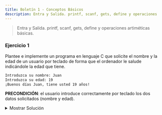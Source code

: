 ```yaml
---
title: Boletín 1 - Conceptos Básicos
description: Entra y Salida. printf, scanf, gets, define y operaciones artiméticas básicas.
---
```




> Entra y Salida. printf, scanf, gets, define y operaciones artiméticas básicas.

### Ejercicio 1

Plantee e implemente un programa en lenguaje C que solicite el nombre y la edad de un usuario por teclado de forma que
el ordenador le salude indicándole la edad que tiene.

```txt "Juan" "19" frame="terminal" title="Ejemplo de Ejecución"
Introduzca su nombre: Juan
Introduzca su edad: 19
¡Buenos días Juan, tiene usted 19 años!
```

**PRECONDICIÓN**: el usuario introduce correctamente por teclado los dos datos solicitados (nombre y edad).

<details>
<summary>Mostrar Solución</summary>
```c title="Ejercicio_01.c"
// SPDX-FileCopyrightText: 2023 Pablo Portas López <pablo.portas@udc.es>
//
// SPDX-License-Identifier: GPL-3.0-only

#include <stdio.h>
#define MAX 20 // SE DECLARA EL TAMAÑO MÁXIMO Y SE ASIGNA POSTERIORMENTE EN nombre[MAX]
// NUNCA SOBREESCRIBIR EL LIMITE, YA QUE SERÍA UN MEMORY OVERFLOW Y ESO ES GRAVISIMO 0 :(
int main() {
    char letra = 'A';
    char nombre[MAX] = "Ana";
    int edad;
    // Entrada de Valores
    puts("Escribe tu nombre en la siguiente linea: ");
    gets(nombre);
    printf("Escribe tu edad a continuación: ");
    scanf("%d", &edad);
    // Salida en Pantalla
    printf("Hola %s, eres guapisim@ para tener %d años.",nombre,edad);

    return 0;
}
```
</details>

### Ejercicio 2

Plantee e implemente un programa en que solicite el nombre, apellidos y edad de un usuario por teclado y que le muestre
el siguiente mensaje por pantalla.

```txt "Apellido" "X" frame="terminal" title=""
Sr/Sra. Apellido, le faltan aún X años para jubilarse
```

**NOTA**: Utilice la edad de jubilación como una constante con valor 67 años.

<details>
<summary>Mostrar Solución</summary>
```c title="Ejercicio_02.c"
// SPDX-FileCopyrightText: 2023 Pablo Portas López <pablo.portas@udc.es>
//
// SPDX-License-Identifier: GPL-3.0-only

#include <stdio.h>
#define MAX 30

int main() {
    char nombre[MAX], apellido1[MAX], apellido2[MAX];
    int edad, edadjubil = 67, tjubil;
    // Mensajes y Lectura de entrada Intento 2
    printf("Introduzca su nombre y sus apellidos a continuación: ");
    scanf("%s %s %s",nombre,apellido1,apellido2);
    printf("Ahora, introduzca su edad: ");
    scanf("%d",&edad);

    /*
    // Mensajes y Lectura de entrada Intento 1
    printf("Nombre: ");
    gets(nombre);
    printf("Primer Apellido: ");
    gets(apellido1);
    printf("Segundo Apellido: ");
    gets(apellido2);
    */

    // Operación
    tjubil = edadjubil - edad;

    // Salida en Pantalla
    printf("Sr/Sra. %s, le faltan aún %d años para jubilarse",apellido1,tjubil);
    // printf("%s %s %s %d",nombre,apellido1,apellido2,edad);

    return 0;
}
```
</details>

### Ejercicio 3

Plantee e implemente un programa en Lenguaje C que solicite por teclado la base y altura de un triángulo rectángulo y
muestre por pantalla su superficie. Presente la salida con el siguiente formato:

```txt "XX.XX" "YY.YY" "ZZ.ZZ" frame="terminal" title=""
La superficie del triángulo de base XX.XX y altura YY.YY es ZZ.ZZ
```

**PRECONDICIÓN**: los dos datos solicitados (base y altura) introducidos por teclado son correctos.

<details>
<summary>Mostrar Solución</summary>
```c title="Ejercicio_03.c"
// SPDX-FileCopyrightText: 2023 Pablo Portas López <pablo.portas@udc.es>
//
// SPDX-License-Identifier: GPL-3.0-only

#include <stdio.h>
#define superficie3(x, y) ((x*y)/2) // Defino la fórmula del area del triángulo

int main() {
    float base, altura;

    // INPUT

    puts("En la siguiente linea indique los datos solicitados de su triángulo (en metros): ");
    printf("\t\tBase: ");
    scanf("%f", &base);
    printf("\t\tAltura: ");
    scanf("%f", &altura);

    // OUTPUT
    printf("\nLa superficie del triángulo de base %.2f m y altura %.2f m es %.2f m.", base, altura,
           superficie3(base, altura));

    return 0;
}
```
</details>

### Ejercicio 4

Plantee e implemente un programa en Lenguaje C que solicite por teclado los lados de un rectángulo y muestre por
pantalla su perímetro. Presente la salida con el siguiente formato:

```txt "XX.XX" "YY.YY" "ZZ.ZZ" frame="terminal" title=""
El perímetro del rectángulo de base XX.XX y altura YY.YY es ZZ.ZZ
```

**PRECONDICIÓN**: los dos datos solicitados (base y altura) introducidos por teclado son correctos.

**POSTCONDICIÓN**: El valor del perímetro resultante, al igual que los datos de entrada serán mostrados en formato fijo
con dos decimales, y todos ellos separados por un espacio en blanco del texto explicativo.

<details>
<summary>Mostrar Solución</summary>
```c title="Ejercicio_04.c"
// SPDX-FileCopyrightText: 2023 Pablo Portas López <pablo.portas@udc.es>
//
// SPDX-License-Identifier: GPL-3.0-only

#include <stdio.h>
#define superficie2(x, y) (x*y) // DECLARO LA FÓRMULA DE LA SUPERFICIE DE UN RECTÁNGULO

int main() {
    float base, altura;

    //INPUT
    puts("Introduzca, en la siguiente linea, los datos solicitados sobre su rectángulo:");
    printf("\t\tBase: ");
    scanf("%f", &base);
    printf("\t\tAltura: ");
    scanf("%f", &altura);

    //OUTPUT
    printf("\nSiendo la base del rectángulo %.2f m y su altura %.2f m, el area del rectángulo es %.2f m.", base, altura,
           superficie2(base, altura));

    return 0;
}
```
</details>

### Ejercicio 5

Plantee e implemente un programa en Lenguaje C que solicite por teclado los
lados de un rectángulo y muestre por pantalla su superficie.

<details>
<summary>Mostrar Solución</summary>
```c title="Ejercicio_05.c"
// SPDX-FileCopyrightText: 2023 Pablo Portas López <pablo.portas@udc.es>
//
// SPDX-License-Identifier: GPL-3.0-only

#include <stdio.h>
#define superficie2(x, y) (x*y) // DECLARO LA FÓRMULA DE LA SUPERFICIE DE UN RECTÁNGULO

int main() {
    float base, altura;

    //INPUT
    puts("Introduzca, en la siguiente linea, los datos solicitados sobre su rectángulo:");
    printf("\t\tBase: ");
    scanf("%f", &base);
    printf("\t\tAltura: ");
    scanf("%f", &altura);

    //OUTPUT
    printf("\nSiendo la base del rectángulo %.2f m y su altura %.2f m, el area del rectángulo es %.2f m.", base, altura,
           superficie2(base, altura));

    return 0;
}
```
</details>

### Ejercicio 6

Plantee e implemente un programa en Lenguaje C que pida el radio de una esfera y calcule su área y su volumen.

<details>
<summary>Mostrar Solución</summary>
```c title="Ejercicio_01.c"
// SPDX-FileCopyrightText: 2023 Pablo Portas López <pablo.portas@udc.es>
//
// SPDX-License-Identifier: GPL-3.0-only

#include <stdio.h>
# define PI 3.14159265359
# define area(x) (4 * PI * x * x)
# define volumen(x) ((4/(float)3) * PI * x * x * x)

int main() {
    // PI = 3.14159265359
    //double volumen, area;
    float radio;

    // ENTRADA
    puts("Introduzca los valores solicitados:");
    printf("\t\tEl radio de su esfera: ");
    scanf("%f", &radio); // Para double usar &lf

    // PROCESO

    // ANTES DE CONOCER EL DEFINE
    //    // No usar 4 / 3, ya que es impreciso. Preferiblemente 4 / 3.0 o 4 / (float)3
    // volumen = (4 / (float) 3) * PI * r * r * r;
    // area = 4 * PI * r * r;

    // SALIDA
    printf("\nEl valor del area %.3f m^2 y el volumen %.3f m^3.\n", area(radio), volumen(radio));
    printf("Redondeando PI a 3.14159265359");

    return 0;
}
```
</details>

### Ejercicio 7

Plantee e implemente un programa en Lenguaje C que solicite el precio de un producto (sin IVA) y proporcione por
pantalla el importe total del producto con IVA incluido.

Suponga un IVA constante del 24% para todos los productos.

```txt "3.57" frame="terminal" title="Ejemplo de Ejecución"
Precio del producto (sin IVA): 3.57
El importe total (IVA incluido) es de 4.21€
```

<details>
<summary>Mostrar Solución</summary>
```c title="Ejercicio_07.c"
// SPDX-FileCopyrightText: 2023 Pablo Portas López <pablo.portas@udc.es>
//
// SPDX-License-Identifier: GPL-3.0-only

#include <stdio.h>
# define IVA 0.24

int main() {
    float precioi, preciof;
    // INPUT
    printf("Indique a continuación el precio sin IVA de su producto: ");
    scanf("%f", &precioi);

    // CÁLCULO
    preciof = precioi * (1 + IVA);

    // OUTPUT
    printf("El precio de su producto con IVA es %.2f €.", preciof);

    return 0;
}
```
</details>

### Ejercicio 8

Plantee e implemente un programa en Lenguaje C que solicite al usuario su nombre, edad y lo que se ha gastado en cañas y
en transporte durante una semana (en euros) y muestre por pantalla esos mismos datos y la suma de los gastos.

```txt "Juan" "19" "34" "15" frame="terminal" title="Ejemplo de Ejecución"
Introduzca usted su nombre: Juan
Introduzca usted su edad: 19
Introduzca usted el total de sus gastos semanales en cañas (en euros): 34
Introduzca usted el total de sus gastos semanales en transporte (en euros): 15

Nombre: Juan
Edad: 19
Gasto semanal en cañas: 34€
Gasto semanal en transporte: 15€
Total gastos semanales: 49€
```

<details>
<summary>Mostrar Solución</summary>
```c title="Ejercicio_08.c"
// SPDX-FileCopyrightText: 2023 Pablo Portas López <pablo.portas@udc.es>
//
// SPDX-License-Identifier: GPL-3.0-only

#include <stdio.h>

int main() {
    int edad;
    char nombre[20];
    float gcanas, gtransp, gtotal;

    // INPUT

    puts("Indique a continuación los datos solicitados: ");
    printf("Nombre y Edad (Nombre Edad): ");
    scanf("%s %d", nombre, &edad);
    printf("Gasto en Cañas y Gasto en Transporte (G.Cañas G.Transp.): ");
    scanf("%f %f", &gcanas, &gtransp);

    // CÁLCULO RIDÍCULO
    gtotal = gcanas + gtransp,

    // OUTPUT
    printf("\nSu nombre es %s, tiene %d años.\nEl informe de gastos de esta semana es el siguiente:\n\tGasto en Cañas:\t\t\t%.2f €\n\tGasto en Transporte:\t%.2f €\n\t-------------------------------\n\tTotal:\t\t\t\t\t%.2f €",
           nombre, edad, gcanas, gtransp, gtotal);


    return 0;
}
```
</details>

### Ejercicio 9

Plantee e implemente un programa en Lenguaje C que solicite el nombre, edad, número de hijos y sueldo anual de una
persona (en euros) y muestre por pantalla la misma información indicando su sueldo mensual en vez del sueldo anual.

```txt "Juan" "19" "3" "15460.26" frame="terminal" title="Ejemplo de Ejecución"
Introduzca usted su nombre: Juan
Introduzca usted su edad: 19
Introduzca usted su número de hijos: 3
Introduzca usted su sueldo anual (en euros): 15460.26

Nombre: Juan
Edad: 19
Número de hijos: 3
Sueldo mensual: 1288.26€
```

<details>
<summary>Mostrar Solución</summary>
```c title="Ejercicio_09.c"
// SPDX-FileCopyrightText: 2023 Pablo Portas López <pablo.portas@udc.es>
//
// SPDX-License-Identifier: GPL-3.0-only

#include <stdio.h>

int main() {
    int edad, nhijos;
    char nombre[20];
    float sueldoa, sueldom;

    // INPUT
    puts("Introduzca los datos que a continuación se le solicitan: ");
    printf("\tSu nombre y edad (Nombre Edad): ");
    scanf("%s %d", nombre, &edad);
    printf("\tNúmero de hijos/as: ");
    scanf("%d", &nhijos);
    printf("\tSueldo anual (En Euros): ");
    scanf("%f", &sueldoa);

    // OPERACIÓN
    sueldom = (sueldoa / 14);

    // OUTPUT
    printf("\nSu nombre es %s, tiene %d años y %d hijos/as.\nSu sueldo anual es de %.2f €, lo cual, equivale a %.2f € al mes en 14 pagas.",
           nombre, edad, nhijos, sueldoa, sueldom);

    return 0;
}
```
</details>

### Ejercicio 10

Plantee e implemente un programa en Lenguaje C que calcule el producto escalar de dos vectores en el espacio euclídeo.

```txt "2 4 6" "3 1 9" frame="terminal" title="Ejemplo de Ejecución"
Coordenadas cartesianas primer vector (separadas por espacio): 2 4 6
Coordenadas cartesianas segundo vector (separadas por espacio): 3 1 9

Producto escalar: 64
```

<details>
<summary>Mostrar Solución</summary>
```c title="Ejercicio_10.c"
// SPDX-FileCopyrightText: 2023 Pablo Portas López <pablo.portas@udc.es>
//
// SPDX-License-Identifier: GPL-3.0-only

#include <stdio.h>

#define productoescalar(vx1,vy1,vz1,vx2,vy2,vz2) ((vx1*vx2)+(vy1*vy2)+(vz1*vz2))

int main() {
    int x1, y1, z1, x2, y2, z2; // VOY A SUPONER QUE SOLO PUEDE HABER COORDENADAS ENTERAS

    // INPUT

    puts("Introduzca las coordenadas de los vectores para calcular el producto escalar\nde ambos:");
    printf("\tCoordenadas del primer vector (x y z): ");
    scanf("%d %d %d",&x1,&y1,&z1);
    printf("\tCoordenadas del segundo vector (x y z): ");
    scanf("%d %d %d",&x2,&y2,&z2);

    // OUTPUT
    printf("\nEl producto escalar de los vectores dados es: %d", productoescalar(x1,y1,z1,x2,y2,z2));

    return 0;
}
```
</details>

### Ejercicio 11

Plantee e implemente un programa en Lenguaje C que empleando expresiones, convierta un tiempo expresado en segundos al
formato horas : minutos : segundos.

```txt "3750" frame="terminal" title="Ejemplo de Ejecución"
Tiempo en segundos: 3750

3750 segundos son 1h : 2m : 30s 
```

<details>
<summary>Mostrar Solución</summary>
```c title="Ejercicio_11.c"
// SPDX-FileCopyrightText: 2023 Pablo Portas López <pablo.portas@udc.es>
//
// SPDX-License-Identifier: GPL-3.0-only

#include <stdio.h>

int main() {
    int total, horas, minutos, segundos, resto;

    // INPUT
    printf("Introduzca el tiempo en segundos que desea convertir al formato \"HH:MM:SS\": ");
    scanf("%d", &total);

    // CÁLCULO

    horas = total / 3600; // DIVISIÓN DE ENTEROS, SIN RESTOS
    minutos = total / 60 - horas * 60;
    segundos = total - minutos * 60 - horas * 3600;

    /* // otra opción, la acabo de dar en clase
    horas = total / 3600;
    resto = total % 3600; // Acarreo el resto de la división, es decir, el módulo :)
    minutos = resto / 60;
    segundos = resto % 60;
    */

    // OUTPUT
    printf("El tiempo, en el nuevo formato, es el siguiente: %02dh:%02dm:%02ds",horas,minutos,segundos);

    return 0;
}
```
</details>

### Ejercicio 12

Plantee e implemente un programa en Lenguaje C que muestre por pantalla las 6 primeras filas de un triángulo de Floyd:

```text
1
2 3
4 5 6
7 8 9 10
11 12 13 14 15
16 17 18 19 20 21
```

**NOTA:** No se deben utilizar bucles en este ejercicio, simplemente sentencias printf con sus correspondientes
descriptores de formato (ancho) para obtener una salida exactamente igual a la mostrada. No utilice espacios en blanco
directamente para separar los números.

<details>
<summary>Mostrar Solución</summary>
```c title="Ejercicio_12.c"
// SPDX-FileCopyrightText: 2023 Pablo Portas López <pablo.portas@udc.es>
//
// SPDX-License-Identifier: GPL-3.0-only

#include <stdio.h>

int main() {
    printf("\n1\n");
    printf("2\t3\n");
    printf("4\t5\t6\n");
    printf("7\t8\t9\t10\n");
    printf("11\t12\t13\t14\t15\n");
    printf("16\t17\t18\t19\t20\t21\n");
    return 0;
}
```
</details>

### Ejercicio 13

Plantee e implemente un programa en Lenguaje C que muestre por pantalla una tabla indicando el radio, el perímetro y el
área de tres círculos cuyo radio es solicitado por teclado. La salida en pantalla debe tener el siguiente formato:

|RADIO|PERIMETRO|AREA|
|---|---|---|
|2|12.56|12.56|
|3|18.86|28.27|
|4|25.13|50.26|

<details>
<summary>Mostrar Solución</summary>
```c title="Ejercicio_13.c"
// SPDX-FileCopyrightText: 2023 Pablo Portas López <pablo.portas@udc.es>
//
// SPDX-License-Identifier: GPL-3.0-only

#include <stdio.h>
#define PI 3.14159265359 // APROXIMACIÓN DE PI
#define perimetro(x) (2 * PI * x) // PERIMETRO DEL CÍRCULO
#define area(x) (PI * x * x) // AREA DEL CÍRCULO

int main() {
    float r1, r2, r3;

    // INPUT
    printf("Introduzca los radios de los tres círculos (r1 r2 r3): ");
    scanf("%f %f %f", &r1, &r2, &r3);

    // OUTPUT
    printf("\nRADIO\t\t\tPERIMETRO\t\t\tAREA\n");
    printf("=====\t\t\t=========\t\t\t=====\n");
    printf("%.2f\t\t\t%.2f\t\t\t\t%.2f\n", r1, perimetro(r1), area(r1));
    printf("%.2f\t\t\t%.2f\t\t\t\t%.2f\n", r2, perimetro(r2), area(r2));
    printf("%.2f\t\t\t%.2f\t\t\t\t%.2f\n", r3, perimetro(r3), area(r3));

    return 0;
}
```
</details>

### Ejercicio 14

Plantee e implemente un programa en Lenguaje C que a partir de la temperatura máxima y mínima diaria de una ciudad en
grados Fahrenheit (introducidas por teclado) proporcione dichas temperaturas en grados centígrados por pantalla.
Contemple una salida ordenada en forma de tabla.

```txt "Lugo" "76" "57" frame="terminal" title="Ejemplo de Ejecución"
Introduzca el nombre de su ciudad : Lugo
Introduzca la temperatura máxima en grados Fahrenheit: 76
Introduzca la temperatura mínima en grados Fahrenheit: 57

----------------------------- Lugo 15/09/2019 -----------------------------
                TMax (ºF)   TMin (ºF)   TMax (ºC)   TMin (ºC)
                76 ºF       57 ºF       24.44 ºC    13.88 ºC
---------------------------------------------------------------------------
```

<details>
<summary>Mostrar Solución</summary>
```c title="Ejercicio_14.c"
// SPDX-FileCopyrightText: 2023 Pablo Portas López <pablo.portas@udc.es>
//
// SPDX-License-Identifier: GPL-3.0-only

#include <stdio.h>
#include <time.h> // PARA PONER LA FECHA ACTUAL

#define conversionfac(x) ((x - 32) * 5 / 9) // Fórmula de conversión de Fahrenheit a Grados Centígrados

int main() {
    char ciudad[25];
    int dia, mes, year; // USADO PARA LA FECHA
    float tmaxc, tminc, tmaxf, tminf; // T Máxima y Min. en ºC y en ºF

    // INPUT
    puts("Introduzca los datos solicitados para crear una tabla de temperaturas: ");
    printf("\tNombre de tu ciudad: ");
    scanf("%s", ciudad);
    printf("\t¡RECUERDE TEMPERATURAS EN FAHRENHEIT!\n");
    printf("\tTemperatura Máxima de Hoy: ");
    scanf("%f", &tmaxf);
    printf("\tTemperatura Mínima de Hoy: ");
    scanf("%f", &tminf);

    // OBTENER EL TIEMPO ACTUAL
    time_t now; // TIEMPO ARITMÉTICO
    time(&now); // OBTENER TIEMPO DEL RELOJ DEL SISTEMA
    struct tm *local = localtime(&now); // CONVERTIR A TIEMPO LOCAL
    dia = local->tm_mday;            // Día del mes (1 a 31)
    mes = local->tm_mon + 1;      // Mes del año (0 a 11)
    year = local->tm_year + 1900;   // Años desde 1900

    // CONVERSIÓN DE ºF A ºC
    tmaxc = conversionfac(tmaxf);
    tminc = conversionfac(tminf);

    // OUTPUT
    printf("-------------------------------------------------- %s %02d/%02d/%4d --------------------------------------------------\n",
           ciudad, dia, mes, year);
    printf("\t\t\t\t\t\t\t\t\tTMax ºF\t\tTMin ºF\t\tTMax ºC\t\tTMin ºC\n");
    printf("\t\t\t\t\t\t\t\t\t%.1f ºF\t\t%.1f ºF\t\t%.1f ºC\t\t%.1f ºC\t\t\n", tmaxf, tminf, tmaxc, tminc);
    printf("---------------------------------------------------------------------------------------------------------------------\n");

    return 0;
}
```
</details>

### Ejercicio 15

Un camión transporta T kilogramos de baldosas; se sabe que cada baldosa pesa B kilogramos. Las baldosas se van a
utilizar para recubrir una superficie rectangular. Plantee e implemente un programa en Lenguaje C que indique el número
de baldosas que habría en un lado del mayor cuadrado que se pueda recubrir con ésas baldosas, sin romperlas.

<details>
<summary>Mostrar Solución</summary>
```c title="Ejercicio_15.c"
// SPDX-FileCopyrightText: 2023 Pablo Portas López <pablo.portas@udc.es>
//
// SPDX-License-Identifier: GPL-3.0-only

#include <stdio.h>
#include <math.h>

int main() {
    int nbaldosalado, nbaldosatotal;
    float t, b;

    // INPUT
    puts("Introduzca los datos solicitados: ");
    printf("\tKilogramos de baldosas que transporta el camión: ");
    scanf("%f",&t);
    printf("\tPeso por baldosa: ");
    scanf("%f",&b);

    // CÁLCULO
    nbaldosatotal = (t/b);
    // TENGO QUE HACER UNA RAÍZ CUADRADA !!!!! NI IDEA DE COMO HACERLO SIN LA LIBRERÍA MATH
    nbaldosalado = sqrt(nbaldosatotal);

    // OUTPUT
    printf("\nEn el lado del mayor cuadrado que se puede hacer hay %d baldosas.\n", nbaldosalado);
    // ESTO LO AÑADO PORQUE ME APETECE
    int baldosassobrantes = nbaldosatotal - nbaldosalado * nbaldosalado;
    float porcentajerestantes;
    porcentajerestantes = (float)baldosassobrantes / (float)nbaldosatotal * 100;
    printf("\tSobran %d baldosas de %d (un %.2f%%).",baldosassobrantes, nbaldosatotal, porcentajerestantes);

    return 0;
}
```
</details>

### Ejercicio 16

Plantee e implemente un programa en LENGUAJE C para calcular la suma de dos matrices 2x2. Pida los datos oportunos y
calcule el resultado deseado, mostrándolo después en pantalla.

<details>
<summary>Mostrar Solución</summary>
```c title="Ejercicio_16.c"
// SPDX-FileCopyrightText: 2023 Pablo Portas López <pablo.portas@udc.es>
//
// SPDX-License-Identifier: GPL-3.0-only

#include <stdio.h>

int main() {
    // PARA LAS VARIABLES USO EL SIGUIENTE ESQUEMA DE NOMBRES
    /*
     *  ( a1 b1 )   ( a2 b2 )   ( a3 b3 )
     *  (       ) + (       ) = (       )
     *  ( c1 d1 )   ( c2 d2 )   ( c3 d3 )
     */
    float a1, b1, c1, d1, a2, b2, c2, d2, a3, b3, c3, d3;

    // INPUT
    puts("A continuación introduzca los valores de cada matriz en el orden especificado: ");
    printf("\tPrimera matriz (a b / c d): ");
    scanf("%f %f %f %f", &a1, &b1, &c1, &d1);
    printf("\tSegunda matriz (a b / c d): ");
    scanf("%f %f %f %f", &a2, &b2, &c2, &d2);

    // CÁLCULO
    a3 = a1 + a2;
    b3 = b1 + b2;
    c3 = c1 + c2;
    d3 = d1 + d2;

    // OUTPUT
    printf("\nEl resultado de la suma de las dos matrices es el siguiente: \n\n");
    printf("(\t%03.2f\t%03.2f\t)   (\t%03.2f\t%03.2f\t)   (\t%03.2f\t%03.2f\t)\n", a1, b1, a2, b2, a3, b3);
    printf("(\t\t\t\t\t) + (\t\t\t\t\t) = (\t\t\t\t\t)\n");
    printf("(\t%03.2f\t%03.2f\t)   (\t%03.2f\t%03.2f\t)   (\t%03.2f\t%03.2f\t)\n", c1, d1, c2, d2, c3, d3);

    return 0;
}
```
</details>

### Ejercicio 17

Plantee e implemente un programa en Lenguaje C como en el ejercicio anterior, calculando esta vez el producto de las
matrices leídas.

<details>
<summary>Mostrar Solución</summary>
```c title="Ejercicio_17.c"
// SPDX-FileCopyrightText: 2023 Pablo Portas López <pablo.portas@udc.es>
//
// SPDX-License-Identifier: GPL-3.0-only

#include <stdio.h>

int main() {
    // PARA LAS VARIABLES USO EL SIGUIENTE ESQUEMA DE NOMBRES
    /*
     *  ( a1 b1 )   ( a2 b2 )   ( a3 b3 )
     *  (       ) * (       ) = (       )
     *  ( c1 d1 )   ( c2 d2 )   ( c3 d3 )
     */
    float a1, b1, c1, d1, a2, b2, c2, d2, a3, b3, c3, d3;

    // INPUT
    puts("A continuación introduzca los valores de cada matriz en el orden especificado: ");
    printf("\tPrimera matriz (a b / c d): ");
    scanf("%f %f %f %f", &a1, &b1, &c1, &d1);
    printf("\tSegunda matriz (a b / c d): ");
    scanf("%f %f %f %f", &a2, &b2, &c2, &d2);

    // CÁLCULO
    // La multiplicación de matrices parece difícil de automatizar o hacer más eficiente
    a3 = (a1 * a2) + (b1 * c2);
    b3 = (a1 * b2) + (b1 * d2);
    c3 = (c1 * a2) + (d1 * c2);
    d3 = (c1 * b2) + (d1 * d2);

    // OUTPUT
    printf("\nEl resultado de la multiplicación de las dos matrices es el siguiente: \n\n");
    printf("(\t%03.2f\t%03.2f\t)   (\t%03.2f\t%03.2f\t)   (\t%03.2f\t%03.2f\t)\n", a1, b1, a2, b2, a3, b3);
    printf("(\t\t\t\t\t) * (\t\t\t\t\t) = (\t\t\t\t\t)\n");
    printf("(\t%03.2f\t%03.2f\t)   (\t%03.2f\t%03.2f\t)   (\t%03.2f\t%03.2f\t)\n", c1, d1, c2, d2, c3, d3);

    return 0;
}
```
</details>

### Ejercicio 18

Plantee e implemente un programa en Lenguaje C que solicite a un usuario su nombre, apellidos, sueldo mensual (en euros)
y el dinero que gasta diariamente en ocio, comida y transporte. A continuación, utilizando descriptores de formato, debe
mostrar una tabla como la que se indica donde se recoja el % de su sueldo que gasta semanalmente en ocio, comida y
transporte. Incluya también el total del gasto semanal realizado.

```txt frame="terminal" title="Ejemplo de Ejecución"
************************************************************************
*******                     Sonia Rodríguez: 1000€               *******
            %Ocio               %Comida         %Transporte       %Otros
             7.5%                    5%             10.34%         2.16%
*******                                                          *******
                                                           Gasto semanal
                                                                    250€
```

<details>
<summary>Mostrar Solución</summary>
```c title="Ejercicio_18.c"
// SPDX-FileCopyrightText: 2023 Pablo Portas López <pablo.portas@udc.es>
//
// SPDX-License-Identifier: GPL-3.0-only

#include <stdio.h>

#define MAX 20 // DEFINO MÁXIMO PARA LOS STRINGS DE CARACTERES
#define porcentaje(x, y) ((x / y) * 100) // FÓRMULA PARA CALCULAR PORCENTAJES

int main() {
    char nombre[MAX], apellido1[MAX], apellido2[MAX];
    float sueldomes, gocio, gcomida, gtransporte, gotros, totalsemana;

    // INPUT
    puts("Introduzca los siguientes datos para elaborar una tabla de gastos: ");
    printf("\tNombre y Apellidos: ");
    scanf("%s %s %s", nombre, apellido1, apellido2);
    // PIDO EL SEGUNDO APELLIDO PARA LUEGO NO IMPRIMIRLO PERO ES LO QUE HAY
    printf("\tCual es su sueldo mensual (en euros): ");
    scanf("%f", &sueldomes);
    printf("\tGastos de esta semana (Introduzca en este orden: Ocio, Comida, Transporte, Otros): ");
    scanf("%f %f %f %f", &gocio, &gcomida, &gtransporte, &gotros);

    // CÁLCULO
    totalsemana = gocio + gcomida + gtransporte + gotros;
    // Los porcentajes los calculo directamente en la tabla.

    // OUTPUT
    printf("\n***********************************************************************\n");
    printf("*******\t\t\t\t\t%s %s: %.2f €\t\t\t\t\t*******\n", nombre, apellido1, sueldomes);
    printf("\t\t\t%%Ocio\t\t\t%%Comida\t\t\t%%Transporte\t\t\t %%Otros\n");
    printf("\t\t\t%.2f%%\t\t\t%.2f%%\t\t\t%.2f%%\t\t\t\t  %.2f%%\n", porcentaje(gocio, sueldomes),
           porcentaje(gcomida, sueldomes), porcentaje(gtransporte, sueldomes), porcentaje(gotros, sueldomes));
    printf("*******\t\t\t\t\t\t\t\t\t\t\t\t\t\t\t*******\n");
    printf("\t\t\t\t\t\t\t\t\t\t\t\t\t\t  Gasto semanal\n\t\t\t\t\t\t\t\t\t\t\t\t\t\t\t\t%.2f€", totalsemana);


    return 0;
}
```
</details>

### Ejercicio 19

Plantee e implemente un programa en LENGUAJE Cpara controlar la compra diaria. El programa debe pedir los kilos de
patatas comprados y su precio sin IVA, los kilos de manzanas comprados y su precio sin IVA y cuánto ha pagado por un
libro que se ha comprado, sin IVA. Suponga que el IVA de los productos alimenticios es del 21% y de los productos de
cultura 10%. Muestre por pantalla el importe de cada producto y el importe total de la compra según se indica en el
ejemplo:

```txt "7" "0.69" "4" "1.23" "19" frame="terminal" title="Ejemplo de Ejecución"
Kg de patatas comprados: 7
Precio sin IVA del kilo de patatas (en euros): 0.69
Kg de manzanas comprados: 4
Precio sin IVA del kilo de patatas (en euros): 1.23
Importe del libro sin IVA (euros): 19

 * --------------------------------------------------------------------------------------- Ticket 1/1
 * Patatas              7 kg                0.69€               4.83€               5.84€   (IVA 21%)
 * Manzanas             4 kg                1.23€               4.92€               5.95€   (IVA 21%)
 * Libro                1                   19€                 19€                 20.90€  (IVA 10%)
 * --------------------------------------------------------------------------------------------------
 * TOTAL                                                                                       32.69€
```

<details>
<summary>Mostrar Solución</summary>
```c title="Ejercicio_19.c"
// SPDX-FileCopyrightText: 2023 Pablo Portas López <pablo.portas@udc.es>
//
// SPDX-License-Identifier: GPL-3.0-only

#include <stdio.h>

#define IVA 0.21
#define IVAC 0.10
#define precioiva(x) (x * (1+IVA))
#define precioivac(x) (x * (1+IVAC))

int main() {
    float kilospatata, preciopatata, totalpreciopatata, kilosmanzana, preciomanzana, totalpreciomanzana, preciolibro, total;

    // INPUT
    puts("Introduzca a continuación los datos solicitados para realizar el ticket de la compra: ");
    printf("\tLos kilos de patata que ha comprado y el precio actual del kilo de patata (sin IVA): ");
    scanf("%f %f", &kilospatata, &preciopatata);
    printf("\tLos kilos de manzana que ha comprado y el precio actual del kilo de manzana (sin IVA): ");
    scanf("%f %f", &kilosmanzana, &preciomanzana);
    printf("\tEl precio del libro que ha comprado (sin IVA): ");
    scanf("%f", &preciolibro);

    // CALCULO
    totalpreciomanzana = preciomanzana * kilosmanzana;
    totalpreciopatata = preciopatata * kilospatata;
    total = precioiva(totalpreciopatata) + precioiva(totalpreciomanzana) + precioivac(preciolibro);
    // USO UNA FUNCIÓN PORQUE ME DA PEREZA DECLARAR TRES VARIABLES MÁS Y ESTO YA LO TENÍA ESCRITO

    // OUTPUT
    printf("\n--------------------------------------------------------------------------------------- Ticket 1/1\n");
    printf("Patatas\t\t\t\t%.1f kg\t\t\t\t%.2f€\t\t\t\t%.2f€\t\t\t\t%.2f€\t (IVA 21%%)\n", kilospatata, preciopatata,
           totalpreciopatata,
           precioiva(totalpreciopatata));
    printf("Manzanas\t\t\t%.1f kg\t\t\t\t%.2f€\t\t\t\t%.2f€\t\t\t\t%.2f€\t (IVA 21%%)\n", kilosmanzana, preciomanzana,
           totalpreciomanzana,
           precioiva(totalpreciomanzana));
    printf("Libro\t\t\t\t1\t\t\t\t\t%.2f€\t\t\t\t%.2f€\t\t\t\t%.2f€\t (IVA 10%%)\n", preciolibro, preciolibro,
           precioivac(preciolibro));
    printf("--------------------------------------------------------------------------------------------------\n");
    printf("TOTAL\t\t\t\t\t\t\t\t\t\t\t\t\t\t\t\t\t\t\t\t\t\t%.2f€\n", total);


    return 0;
}
```
</details>

### Ejercicio 20

Plantee e implemente un programa en Lenguaje C que solicite a un usuario su nombre, apellidos, edad y el número de
créditos matriculados en primera, segunda y tercera matrícula. A continuación debe mostrar una tabla como la que se
indica donde se recoja el coste total de las asignaturas de primera, segunda y tercera matrícula. Suponga que el precio
del crédito en primera matrícula (15.45€) se incrementa un 25% en segunda matrícula y un 50% en tercera. Incluya también
el coste total de la matrícula del alumno.

```txt "Álvaro" "Pérez" "31" "14" "15" "10" frame="terminal" title="Ejemplo de Ejecución"
Nombre: Álvaro
Apellido: Pérez
Edad: 31
Número de créditos en primera matrícula: 14
Número de créditos en segunda matrícula: 15
Número de créditos en tercera matrícula: 10
```

<details>
<summary>Mostrar Solución</summary>
```c title="Ejercicio_20.c"
// SPDX-FileCopyrightText: 2023 Pablo Portas López <pablo.portas@udc.es>
//
// SPDX-License-Identifier: GPL-3.0-only

#include <stdio.h>

#define incremetocoste(x, y) (x * (1 + y));
#define costeporcredito(x, y) (x * y);
#define MAX 20
#define CREDITBASE 15.45 // EL PRECIO POR CRÉDITO BASE

int main() {
    char nombre[MAX], apellido[MAX];
    int cm1, cm2, cm3, edad;
    float pm1, pm2, pm3, tprecio;

    // INPUT
    puts("Introduzca los datos solicitados para elaborar el recibo de su matrícula: ");
    printf("\tNombre, primer apellido y edad: ");
    scanf("%s %s %d", nombre, apellido, &edad);
    printf("\tIndique la cantidad de créditos por matrícula (M1 M2 M3): ");
    scanf("%d %d %d", &cm1, &cm2, &cm3);

    // CÁLCULO
    pm1 = cm1 * CREDITBASE;
    pm2 = cm2 * incremetocoste(CREDITBASE, 0.25);
    pm3 = cm3 * incremetocoste(CREDITBASE, 0.50);
    // POR EL EJEMPLO DEL BOLETÍN ESTE CÁLCULO NO TIENE SENTIDO
    // pm3 = cm3 * incremetocoste(CREDITBASE, 0.875); // EL 0.875, SALE DE SUPONER QUE EL INCREMENTO DEL 50% ESTA SOBRE EL PRECIO DE LA SEGUNDA MATRÍCULA Y NO EL BASE
    tprecio = pm1 + pm2 + pm3;

    // OUTPUT
    printf("\n***********************************************************************\n");
    printf("*******\t\t\t\t\t%s %s: %d años\t\t\t\t\t*******\n", nombre, apellido, edad);
    printf("Créditos M1   Coste M1\tCréditos M2   Coste M2\tCréditos M3    Coste M3\n");
    printf("\t\t%d\t\t%.2f€\t\t\t%d\t\t%.2f€\t\t\t%d\t\t%.2f€\n", cm1, pm1, cm2, pm2, cm3, pm3);
    printf("*******\t\t\t\t\t\t\t\t\t\t\t\t\t\t\t*******\n");
    printf("\t\t\t\t\t\t\t\t\t\t\t\t  Coste Total Matrícula\n");
    printf("\t\t\t\t\t\t\t\t\t\t\t\t\t\t\t\t%.2f€\n", tprecio);
    printf("***********************************************************************\n");

    return 0;
}
```
</details>


